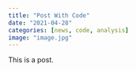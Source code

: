 ```yaml
---
title: "Post With Code"
date: "2021-04-28"
categories: [news, code, analysis]
image: "image.jpg"
---
```


This is a post.
